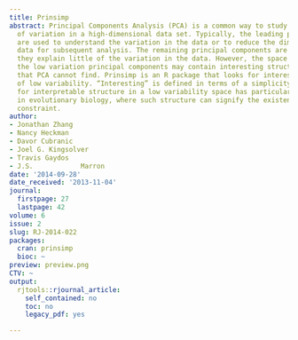 ```yaml
---
title: Prinsimp
abstract: Principal Components Analysis (PCA) is a common way to study the sources
  of variation in a high-dimensional data set. Typically, the leading principal components
  are used to understand the variation in the data or to reduce the dimension of the
  data for subsequent analysis. The remaining principal components are ignored since
  they explain little of the variation in the data. However, the space spanned by
  the low variation principal components may contain interesting structure, structure
  that PCA cannot find. Prinsimp is an R package that looks for interesting structure
  of low variability. “Interesting” is defined in terms of a simplicity measure. Looking
  for interpretable structure in a low variability space has particular importance
  in evolutionary biology, where such structure can signify the existence of a genetic
  constraint.
author:
- Jonathan Zhang
- Nancy Heckman
- Davor Cubranic
- Joel G. Kingsolver
- Travis Gaydos
- J.S.            Marron
date: '2014-09-28'
date_received: '2013-11-04'
journal:
  firstpage: 27
  lastpage: 42
volume: 6
issue: 2
slug: RJ-2014-022
packages:
  cran: prinsimp
  bioc: ~
preview: preview.png
CTV: ~
output:
  rjtools::rjournal_article:
    self_contained: no
    toc: no
    legacy_pdf: yes

---
```

